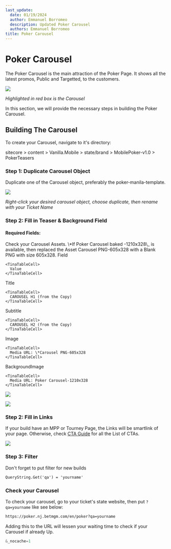 ```yaml
---
last_update:
  date: 01/19/2024
  author: Emmanuel Borromeo
  description: Updated Poker Carousel
  authors: Emmanuel Borromeo
title: Poker Carousel
---
```


# Poker Carousel

The Poker Carousel is the main attraction of the Poker Page. It shows all the latest promos, Public and Targetted, to the customers.

![](/img/builds/poker-carousel/carouselpreview.png)

*Highlighted in red box is the Carousel*

In this section, we will provide the necessary steps in building the Poker Carousel.

## Building The Carousel

To create your Carousel, navigate to it's directory:

<Admonition type="note" title="Sitecore Path">
  sitecore > content > Vanilla.Mobile > state/brand > MobilePoker-v1.0 > PokerTeasers
</Admonition>

### Step 1: Duplicate Carousel Object

Duplicate one of the Carousel object, preferably the poker-manila-template.

![](/img/builds/poker-carousel/carouselduplicaterename.png)

*Right-click your desired carousel object, choose duplicate, then rename with your Ticket Name*

### Step 2: Fill in Teaser & Background Field

#### Required Fields:

<Admonition type="caution" title="Reminder">
  Check your Carousel Assets. \*If Poker Carousel baked -1210x328\_ is available, then replaced the Asset Carousel PNG-605x328 with a Blank PNG with size 605x328.
</Admonition>

<TinaTable topHeader={true}>
  <TinaTableRow>
    <TinaTableCell>
      Field
    </TinaTableCell>

    <TinaTableCell>
      Value
    </TinaTableCell>
  </TinaTableRow>

  <TinaTableRow>
    <TinaTableCell>
      Title
    </TinaTableCell>

    <TinaTableCell>
      CAROUSEL H1 (from the Copy)
    </TinaTableCell>
  </TinaTableRow>

  <TinaTableRow>
    <TinaTableCell>
      Subtitle
    </TinaTableCell>

    <TinaTableCell>
      CAROUSEL H2 (from the Copy)
    </TinaTableCell>
  </TinaTableRow>

  <TinaTableRow>
    <TinaTableCell>
      Image
    </TinaTableCell>

    <TinaTableCell>
      Media URL: \*Carousel PNG-605x328
    </TinaTableCell>
  </TinaTableRow>

  <TinaTableRow>
    <TinaTableCell>
      BackgroundImage
    </TinaTableCell>

    <TinaTableCell>
      Media URL: Poker Carousel-1210x328
    </TinaTableCell>
  </TinaTableRow>
</TinaTable>

![](/img/builds/poker-carousel/carositecore-1.png)

![](/img/builds/poker-carousel/carositecore-11.png)

### Step 2: Fill in Links

If your build have an MPP or Tourney Page, the Links will be smartlink of your page. Otherwise, check [CTA Guide](cta.mdx) for all the List of CTAs.

![](/img/builds/poker-carousel/carositecore-2.png)

### Step 3: Filter

Don't forget to put filter for new builds

```html
QueryString.Get('qa') = 'yourname'
```

### Check your Carousel

To check your carousel, go to your ticket's state website, then put `?qa=yourname` like see below:

```html
https://poker.nj.betmgm.com/en/poker?qa=yourname
```

<Admonition type="tip" title="PRO TIP">
  Adding this to the URL will lessen your waiting time to check if your Carousel if already Up.

  ```javascript
  &_nocache=1
  ```
</Admonition>
